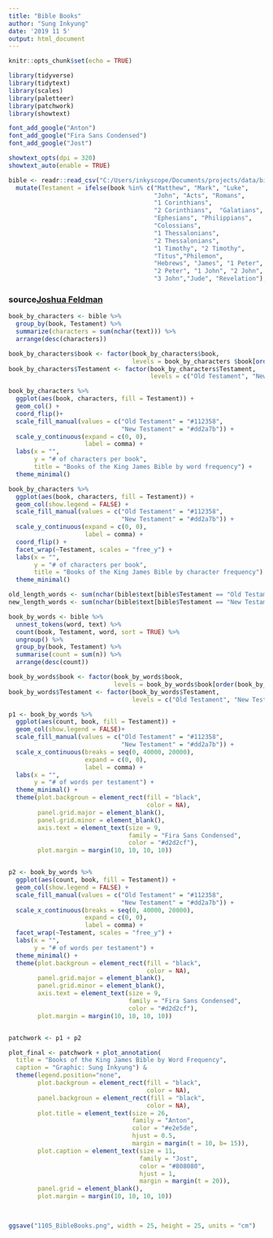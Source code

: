 ```yaml
---
title: "Bible Books"
author: "Sung Inkyung"
date: '2019 11 5'
output: html_document
---
```


```r
knitr::opts_chunk$set(echo = TRUE)
```

```r
library(tidyverse)
library(tidytext)
library(scales)
library(paletteer)
library(patchwork)
library(showtext)

font_add_google("Anton")
font_add_google("Fira Sans Condensed")
font_add_google("Jost")

showtext_opts(dpi = 320)
showtext_auto(enable = TRUE)
```


```r
bible <- readr::read_csv("C:/Users/inkyscope/Documents/projects/data/bible_kjv_new.csv") %>% 
  mutate(Testament = ifelse(book %in% c("Matthew", "Mark", "Luke",
                                        "John", "Acts", "Romans", 
                                        "1 Corinthians", 
                                        "2 Corinthians",  "Galatians",
                                        "Ephesians", "Philippians",
                                        "Colossians", 
                                        "1 Thessalonians",
                                        "2 Thessalonians", 
                                        "1 Timothy", "2 Timothy",
                                        "Titus","Philemon",
                                        "Hebrews", "James", "1 Peter",
                                        "2 Peter", "1 John", "2 John",
                                        "3 John","Jude", "Revelation"), "New Testament", "Old Testament"))
```

### source[Joshua Feldman](https://github.com/joshua-feldman/King-James-Bible/blob/master/Bible.R)
```r
book_by_characters <- bible %>% 
  group_by(book, Testament) %>% 
  summarize(characters = sum(nchar(text))) %>% 
  arrange(desc(characters))

book_by_characters$book <- factor(book_by_characters$book, 
                                  levels = book_by_characters $book[order(book_by_characters$characters)]) #reorder books according to length
book_by_characters$Testament <- factor(book_by_characters$Testament,
                                       levels = c("Old Testament", "New Testament"))

book_by_characters %>% 
  ggplot(aes(book, characters, fill = Testament)) +
  geom_col() +
  coord_flip()+
  scale_fill_manual(values = c("Old Testament" = "#112358",
                               "New Testament" = "#dd2a7b")) +
  scale_y_continuous(expand = c(0, 0),
                     label = comma) +
  labs(x = "",
       y = "# of characters per book",
       title = "Books of the King James Bible by word frequency") +
  theme_minimal()

book_by_characters %>% 
  ggplot(aes(book, characters, fill = Testament)) +
  geom_col(show.legend = FALSE) +
  scale_fill_manual(values = c("Old Testament" = "#112358",
                               "New Testament" = "#dd2a7b")) +
  scale_y_continuous(expand = c(0, 0),
                     label = comma) +
  coord_flip() +
  facet_wrap(~Testament, scales = "free_y") +
  labs(x = "",
       y = "# of characters per book",
       title = "Books of the King James Bible by character frequency") +
  theme_minimal()
```


```r
old_length_words <- sum(nchar(bible$text[bible$Testament == "Old Testament"]))
new_length_words <- sum(nchar(bible$text[bible$Testament == "New Testament"]))
```


```r
book_by_words <- bible %>% 
  unnest_tokens(word, text) %>% 
  count(book, Testament, word, sort = TRUE) %>% 
  ungroup() %>% 
  group_by(book, Testament) %>% 
  summarise(count = sum(n)) %>% 
  arrange(desc(count))

book_by_words$book <- factor(book_by_words$book,
                             levels = book_by_words$book[order(book_by_words$count)]) # Reorder books according to length
book_by_words$Testament <- factor(book_by_words$Testament, 
                                  levels = c("Old Testament", "New Testament"))

p1 <- book_by_words %>% 
  ggplot(aes(count, book, fill = Testament)) +
  geom_col(show.legend = FALSE)+
  scale_fill_manual(values = c("Old Testament" = "#112358",
                               "New Testament" = "#dd2a7b")) +
  scale_x_continuous(breaks = seq(0, 40000, 20000),
                     expand = c(0, 0),
                     label = comma) +
  labs(x = "",
       y = "# of words per testament") +
  theme_minimal() +
  theme(plot.backgroun = element_rect(fill = "black",
                                      color = NA),
        panel.grid.major = element_blank(),
        panel.grid.minor = element_blank(),
        axis.text = element_text(size = 9,
                                 family = "Fira Sans Condensed",
                                 color = "#d2d2cf"),
        plot.margin = margin(10, 10, 10, 10))


p2 <- book_by_words %>% 
  ggplot(aes(count, book, fill = Testament)) +
  geom_col(show.legend = FALSE) +
  scale_fill_manual(values = c("Old Testament" = "#112358",
                               "New Testament" = "#dd2a7b")) +
  scale_x_continuous(breaks = seq(0, 40000, 20000),
                     expand = c(0, 0),
                     label = comma) +
  facet_wrap(~Testament, scales = "free_y") +
  labs(x = "",
       y = "# of words per testament") +
  theme_minimal() +
  theme(plot.backgroun = element_rect(fill = "black",
                                      color = NA),
        panel.grid.major = element_blank(),
        panel.grid.minor = element_blank(),
        axis.text = element_text(size = 9,
                                 family = "Fira Sans Condensed",
                                 color = "#d2d2cf"),
        plot.margin = margin(10, 10, 10, 10))


patchwork <- p1 + p2

plot_final <- patchwork + plot_annotation(
  title = "Books of the King James Bible by Word Frequency",
  caption = "Graphic: Sung Inkyung") &
  theme(legend.position="none",
        plot.backgroun = element_rect(fill = "black",
                                      color = NA),
        panel.backgroun = element_rect(fill = "black",
                                      color = NA),
        plot.title = element_text(size = 26,
                                  family = "Anton",
                                  color = "#e2e5de",
                                  hjust = 0.5,
                                  margin = margin(t = 10, b= 15)),
        plot.caption = element_text(size = 11,
                                    family = "Jost",
                                    color = "#808080",
                                    hjust = 1,
                                    margin = margin(t = 20)),
        panel.grid = element_blank(),
        plot.margin = margin(10, 10, 10, 10))
  


ggsave("1105_BibleBooks.png", width = 25, height = 25, units = "cm")
```
